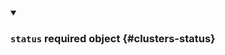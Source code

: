 


<details className="config-field" data-expandable="true" open>
<summary>

### `status` <span className="config-field-required" data-required="false">required</span> <span className="config-field-type">object</span> <span className="config-field-default"></span> <span className="config-field-enum"></span> {#clusters-status}



</summary>

<PartialStatusreference />


</details>
